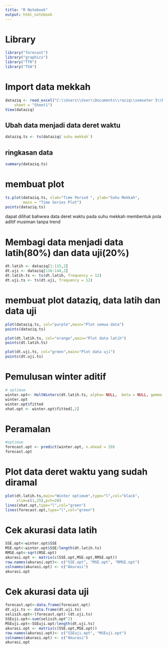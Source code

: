 ---
title: "R Notebook"
output: html_notebook
---

# Library
```{r}
library("forecast")
library("graphics")
library("TTR")
library("TSA")
```
# Import data mekkah
```{r}
dataziq <- read_excel("C:\\Users\\User\\Documents\\raziq\\semseter 5\\MPDW\\praktikum\\data suhu mekkah.xlsx", 
    sheet = "Sheet1")
View(dataziq)
```
## Ubah data menjadi data deret waktu
```{r}
dataziq.ts <- ts(dataziq$`suhu mekkah`)
```
## ringkasan data
```{r}
summary(dataziq.ts)
```
# membuat plot
```{r}
ts.plot(dataziq.ts, xlab="Time Period ", ylab="Suhu Mekkah", 
        main = "Time Series Plot")
points(dataziq.ts)
```
dapat dilihat bahwwa data deret waktu pada suhu mekkah membentuk pola aditif musiman tanpa trend

# Membagi data menjadi data latih(80%) dan data uji(20%) 
```{r}
dt.latih <- dataziq[1:115,2]
dt.uji <- dataziq[116:144,2]
dt.latih.ts <- ts(dt.latih, frequency = 12)
dt.uji.ts <- ts(dt.uji, frequency = 12)
```

# membuat plot dataziq, data latih dan data uji
```{r}
plot(dataziq.ts, col="purple",main="Plot semua data")
points(dataziq.ts)

plot(dt.latih.ts, col="orange",main="Plot data latih")
points(dt.latih.ts)

plot(dt.uji.ts, col="green",main="Plot data uji")
points(dt.uji.ts)
```

# Pemulusan winter aditif
```{r}
# optimum
winter.opt<- HoltWinters(dt.latih.ts, alpha= NULL,  beta = NULL, gamma = NULL, seasonal = "additive")
winter.opt
winter.opt$fitted
xhat.opt <- winter.opt$fitted[,2]
```

# Peramalan
```{r}
#optimum
forecast.opt <- predict(winter.opt, n.ahead = 29)
forecast.opt
```

# Plot data deret waktu yang sudah diramal 
```{r}
plot(dt.latih.ts,main="Winter optimum",type="l",col="black",
     xlim=c(1,25),pch=20)
lines(xhat.opt,type="l",col="green")
lines(forecast.opt,type="l",col="green")
```

# Cek akurasi data latih
```{r}
SSE.opt<-winter.opt$SSE
MSE.opt<-winter.opt$SSE/length(dt.latih.ts)
RMSE.opt<-sqrt(MSE.opt)
akurasi.opt <- matrix(c(SSE.opt,MSE.opt,RMSE.opt))
row.names(akurasi.opt)<- c("SSE.opt", "MSE.opt", "RMSE.opt")
colnames(akurasi.opt) <- c("Akurasi")
akurasi.opt
```

# Cek akurasi data uji
```{r}
forecast.opt<-data.frame(forecast.opt)
dt.uji.ts <- data.frame(dt.uji.ts)
selisih.opt<-(forecast.opt)-(dt.uji.ts)
SSEuji.opt<-sum(selisih.opt^2)
MSEuji.opt<-SSEuji.opt/length(dt.uji.ts)
akurasi.opt <- matrix(c(SSE.opt,MSE.opt))
row.names(akurasi.opt)<- c("SSEuji.opt", "MSEuji.opt")
colnames(akurasi.opt) <- c("Akurasi")
akurasi.opt
```

